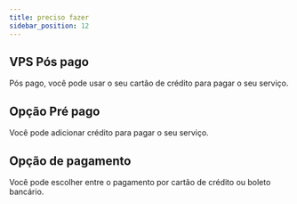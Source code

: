 ---
title: preciso fazer
sidebar_position: 12
---

## VPS Pós pago

Pós pago, você pode usar o seu cartão de crédito para pagar o seu serviço.

## Opção Pré pago

Você pode adicionar crédito para pagar o seu serviço.

## Opção de pagamento

Você pode escolher entre o pagamento por cartão de crédito ou boleto bancário.


